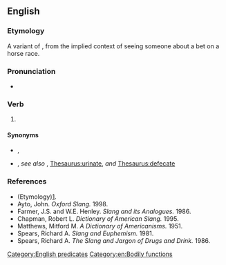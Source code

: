 ==English==

===Etymology===
A variant of {{m|en|see a man about a dog}}, from the implied context of seeing someone about a bet on a horse race.

===Pronunciation===
* {{audio|en|En-au-see a man about a horse.ogg|Audio (AU)}}

===Verb===
{{en-verb|see<,,saw,seen> a man about a horse}}

# {{lb|en|idiomatic|euphemistic}} {{non-gloss definition|Used in place of a real explanation when excusing oneself for a short period of time, particularly to use a toilet.}}
#: {{ux|en|I'll be back in [[two shakes of a lamb's tail]]. I've just got to visit the [[ladies' room]] to '''see a man about a horse'''.}}

====Synonyms====
* {{sense|all senses}} {{l|en|see a man}}, {{l|en|see a man about a dog}}
* {{sense|use the toilet}} {{l|en|see a man about the plumbing}}, ''see also'' {{l|en|use the toilet}}, [[Thesaurus:urinate]], ''and'' [[Thesaurus:defecate]]

===References===
* (Etymology)[http://www.joe-ks.com/phrases/phrasesS.htm].
* Ayto, John. ''Oxford Slang.'' 1998.
* Farmer, J.S. and W.E. Henley. ''Slang and its Analogues.'' 1986.
* Chapman, Robert L. ''Dictionary of American Slang.'' 1995.
* Matthews, Mitford M. ''A Dictionary of Americanisms.'' 1951.
* Spears, Richard A. ''Slang and Euphemism.'' 1981.
* Spears, Richard A. ''The Slang and Jargon of Drugs and Drink.'' 1986.

[[Category:English predicates]]
[[Category:en:Bodily functions]]